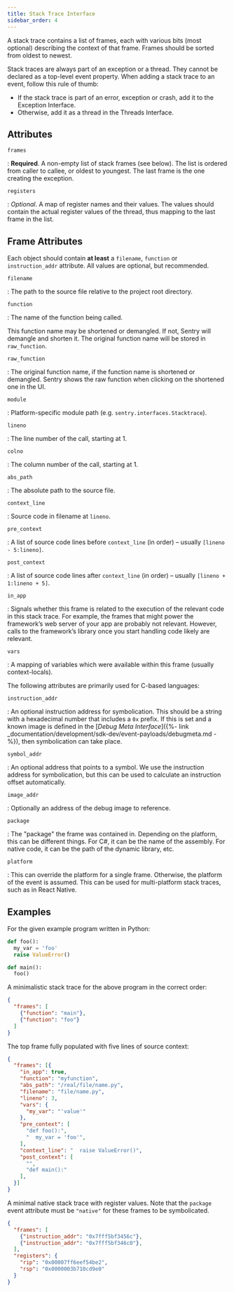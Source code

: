 ```yaml
---
title: Stack Trace Interface
sidebar_order: 4
---
```


A stack trace contains a list of frames, each with various bits (most optional)
describing the context of that frame. Frames should be sorted from oldest to
newest.

<Alert title="Note" level="warning">
Stack traces are always part of an exception or a thread. They cannot be
declared as a top-level event property. When adding a stack trace to an event,
follow this rule of thumb:

- If the stack trace is part of an error, exception or crash, add it to the <Link to="/sdk/event-payloads/exception">Exception Interface</Link>.
- Otherwise, add it as a thread in the <Link to="/sdk/event-payloads/threads">Threads Interface</Link>.

</Alert>

## Attributes

`frames`

: **Required**. A non-empty list of stack frames (see below). The list is
  ordered from caller to callee, or oldest to youngest. The last frame is the
  one creating the exception.

`registers`

: _Optional_. A map of register names and their values. The values should
  contain the actual register values of the thread, thus mapping to the last
  frame in the list.

## Frame Attributes

Each object should contain **at least** a `filename`, `function` or
`instruction_addr` attribute. All values are optional, but recommended.

`filename`

: The path to the source file relative to the project root directory.

`function`

: The name of the function being called.

  This function name may be shortened or demangled. If not, Sentry will demangle
  and shorten it. The original function name will be stored in `raw_function`.

`raw_function`

: The original function name, if the function name is shortened or demangled.
  Sentry shows the raw function when clicking on the shortened one in the UI.

`module`

: Platform-specific module path (e.g. `sentry.interfaces.Stacktrace`).

`lineno`

: The line number of the call, starting at 1.

`colno`

: The column number of the call, starting at 1.

`abs_path`

: The absolute path to the source file.

`context_line`

: Source code in filename at `lineno`.

`pre_context`

: A list of source code lines before `context_line` (in order) – usually
  `[lineno - 5:lineno]`.

`post_context`

: A list of source code lines after `context_line` (in order) – usually
  `[lineno + 1:lineno + 5]`.

`in_app`

: Signals whether this frame is related to the execution of the relevant code
  in this stack trace. For example, the frames that might power the framework’s
  web server of your app are probably not relevant. However, calls to the
  framework’s library once you start handling code likely are relevant.

`vars`

: A mapping of variables which were available within this frame (usually
  context-locals).

The following attributes are primarily used for C-based languages:

`instruction_addr`

: An optional instruction address for symbolication. This should be a string
  with a hexadecimal number that includes a `0x` prefix. If this is set and a
  known image is defined in the [_Debug Meta Interface_]({%- link
  _documentation/development/sdk-dev/event-payloads/debugmeta.md -%}), then
  symbolication can take place.

`symbol_addr`

: An optional address that points to a symbol. We use the instruction
  address for symbolication, but this can be used to calculate an instruction
  offset automatically.

`image_addr`

: Optionally an address of the debug image to reference.

`package`

: The "package" the frame was contained in. Depending on the platform, this can
  be different things. For C#, it can be the name of the assembly. For native
  code, it can be the path of the dynamic library, etc.

`platform`

: This can override the platform for a single frame. Otherwise, the platform of
  the event is assumed. This can be used for multi-platform stack traces, such
  as in React Native.

## Examples

For the given example program written in Python:

```python
def foo():
  my_var = 'foo'
  raise ValueError()

def main():
  foo()
```

A minimalistic stack trace for the above program in the correct order:

```json
{
  "frames": [
    {"function": "main"},
    {"function": "foo"}
  ]
}
```

The top frame fully populated with five lines of source context:

```json
{
  "frames": [{
    "in_app": true,
    "function": "myfunction",
    "abs_path": "/real/file/name.py",
    "filename": "file/name.py",
    "lineno": 3,
    "vars": {
      "my_var": "'value'"
    },
    "pre_context": [
      "def foo():",
      "  my_var = 'foo'",
    ],
    "context_line": "  raise ValueError()",
    "post_context": [
      "",
      "def main():"
    ],
  }]
}
```

A minimal native stack trace with register values. Note that the `package` event
attribute must be `"native"` for these frames to be symbolicated.

```json
{
  "frames": [
    {"instruction_addr": "0x7fff5bf3456c"},
    {"instruction_addr": "0x7fff5bf346c0"},
  ],
  "registers": {
    "rip": "0x00007ff6eef54be2",
    "rsp": "0x0000003b710cd9e0"
  }
}
```
